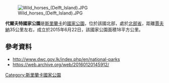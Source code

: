 {{coords|09|29|50|N|79|42|00|E|display=title}}

[[Image:Wild_horses_(Delft_Island).JPG|thumb]]

'''代爾夫特國家公園'''是[[斯里蘭卡|斯里蘭卡]]的[[國家公園|國家公園]]，位於該國北部，處於[[北部省_(斯里蘭卡)|北部省]]，距離[[賈夫納|賈夫納]]35公里左右，成立於2015年6月22日，該國家公園面積18平方公里。

==參考資料==
* http://www.dwc.gov.lk/index.php/en/national-parks {{Wayback|url=http://www.dwc.gov.lk/index.php/en/national-parks |date=20160120145912 }}
* https://web.archive.org/web/20160120145912/

{{SriLanka-geo-stub}}
[[Category:斯里蘭卡國家公園|Category:斯里蘭卡國家公園]]